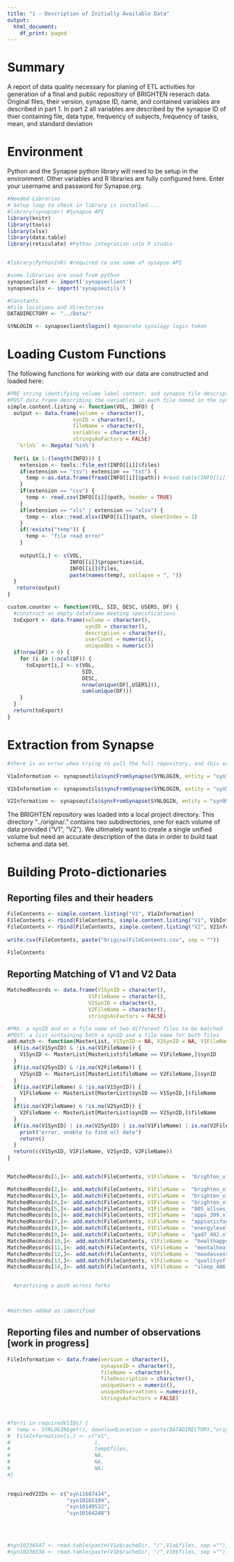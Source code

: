 ```yaml
---
title: "1 - Description of Initially Available Data"
output:
  html_document:
    df_print: paged
---
```


# Summary

A report of data quality necessary for planing of ETL activities for generation of a final and public repository of BRIGHTEN reserach data. Original files, their version, synapse ID, name, and contained variables are described in part 1. In part 2 all variables are described by the synapse ID of thier containing file, data type, frequency of subjects, frequency of tasks, mean, and standard deviation

# Environment

Python and the Synapse python library will need to be setup in the environment. Other variables and R libraries are fully configured here. Enter your username and password for Synapse.org.

```r
#Needed Libraries 
# Setup loop to check in library is installed....
#library(synapser) #Synapse API
library(knitr)
library(tools)
library(xlsx)
library(data.table)
library(reticulate) #Python integration into R studio


#library(PythonInR) #required to use some of sysapse API

#some libraries are used from python
synapseclient <- import('synapseclient')
synapseutils <- import('synapseutils') 

#Constants
#File locations and directories
DATADIRECTORY <- "../Data/"

SYNLOGIN <- synapseclient$login() #generate synology login token
```

# Loading Custom Functions

The following functions for working with our data are constructed and loaded here:

```r

#PRE string identifying volume label content, and synapse file description object (can be list)
#POST data frame describing the variables in each file named in the synapse object.
simple.content.listing <- function(VOL, INFO) {
  output <- data.frame(volume = character(),
                     synID = character(),
                     fileName = character(),
                     variables = character(),
                     stringsAsFactors = FALSE)
   `%!in%` <- Negate('%in%')
                    
  for(i in 1:(length(INFO))) {
    extension <- tools::file_ext(INFO[[i]]$files)
    if(extension == "tsv"| extension == "txt") {
      temp <-as.data.frame(fread(INFO[[i]]$path)) #read.table(INFO[[i]]$path, sep = "\t",  header = TRUE)
    }
    if(extension == "csv") {
      temp <- read.csv(INFO[[i]]$path, header = TRUE)
    }
    if(extension == "xls" | extension == "xlsx") {
      temp <- xlsx::read.xlsx(INFO[[i]]$path, sheetIndex = 1)
    }  
    if(!exists("temp")) {
      temp <- "file read error"
    }
    
    output[i,] <- c(VOL,
                    INFO[[i]]$properties$id,
                    INFO[[i]]$files,
                    paste(names(temp), collapse = ", "))
  }
   return(output)
}

custom.counter <- function(VOL, SID, DESC, USERS, DF) {
  #construct an empty dataframe meeting specifications
  toExport <- data.frame(volume = character(),
                         synID = character(),
                         description = character(),
                         userCount = numeric(),
                         uniqueObs = numeric())
  if(nrow(DF) > 0) {
    for (i in 1:ncol(DF)) {
      toExport[i,] <- c(VOL, 
                        SID,
                        DESC,
                        nrow(unique(DF[,USERS])),
                        sum(unique(DF)))
    }
  }
  return(toExport)
}

```

# Extraction from Synapse

```r

#there is an error when trying to pull the full repository, and this error is repeated when trying to pull just the V1 directory and its subdirectories. More specicifcally, it appears that hte bulk data pull throws an error when encountering WIKI files, as is found in the analysis directory. Skipping this directory (putting from the other two directories under V1) bypasses this problem.

V1aInformation <- synapseutils$syncFromSynapse(SYNLOGIN, entity = "syn10236537", path = paste(DATADIRECTORY,"original/V1/", sep = "") )

V1bInformation <- synapseutils$syncFromSynapse(SYNLOGIN, entity = "syn5908558", path = paste(DATADIRECTORY,"original/V1/", sep = "") )

V2Information <- synapseutils$syncFromSynapse(SYNLOGIN, entity = "syn9952129", path = paste(DATADIRECTORY,"original/V2/", sep = "") )
```

The BRIGHTEN repository was loaded into a local project directory. This directory "../origina/." contains two subdirectories, one for each volume of data provided ("V1", "V2"). We ultimately want to create a single unified volume but need an accurate description of the data in order to build taat schema and data set.

# Building Proto-dictionaries

## Reporting files and their headers

```r
FileContents <- simple.content.listing("V1", V1aInformation)
FileContents <- rbind(FileContents, simple.content.listing("V1", V1bInformation))
FileContents <- rbind(FileContents, simple.content.listing("V2", V2Information))
 
write.csv(FileContents, paste("OriginalFileContents.csv", sep = ""))   

FileContents

```

## Reporting Matching of V1 and V2 Data

```r
MatchedRecords <- data.frame(V1SynID = character(),
                          V1FileName = character(),
                          V2SynID = character(),
                          V2FileName = character(),
                          stringsAsFactors = FALSE)

#PRE: a synID and or a file name of two different files to be matched
#POST: a list ocntaining both a synID and a file name for both files
add.match <- function(MasterList, V1SynID = NA, V2SynID = NA, V1FileName = NA, V2FileName = NA){
  if(is.na(V1SynID) & !is.na(V1FileName)) {
    V1SynID <- MasterList[MasterList$fileName == V1FileName,]$synID
  }
  if(is.na(V2SynID) & !is.na(V2FileName)) {
    V2SynID <- MasterList[MasterList$fileName == V2FileName,]$synID  
  }
  if(is.na(V1FileName) & !is.na(V1SynID)) {
    V1FileName <- MasterList[MasterList$synID == V1SynID,]$fileName
  }
  if(is.na(V2FileName) & !is.na(V2SynID)) {
    V2FileName <- MasterList[MasterList$synID == V2SynID,]$fileName
  }
  if(is.na(V1SynID) | is.na(V2SynID) | is.na(V1FileName) | is.na(V2FileName)) {
    print("error, unable to find all data")
    return()
  }
  return(c(V1SynID, V1FileName, V2SynID, V2FileName))
}


MatchedRecords[1,]<- add.match(FileContents, V1FileName =  "brighten_v1_passive_features.tsv", V2FileName = "passivedata_brighten_v2.tsv")

MatchedRecords[2,]<- add.match(FileContents, V1FileName =  "brighten_v1_phq2_scores.tsv", V2FileName =    
MatchedRecords[3,]<- add.match(FileContents, V1FileName =  "brighten_v1_phq9_scores.tsv", V2FileName = 
MatchedRecords[4,]<- add.match(FileContents, V1FileName =  "brighten_v1_study_metadata.tsv", V2FileName =   
MatchedRecords[5,]<- add.match(FileContents, V1FileName =  "005_allses_set.csv", V2FileName =                
MatchedRecords[6,]<- add.match(FileContents, V1FileName =  "apps_399.xls", V2FileName =                     
MatchedRecords[7,]<- add.match(FileContents, V1FileName =  "appsatisfaction_408.xls", V2FileName =           
MatchedRecords[8,]<- add.match(FileContents, V1FileName =  "energylevels_404.xls", V2FileName =             
MatchedRecords[9,]<- add.match(FileContents, V1FileName =  "gad7_402.xls", V2FileName =                      
MatchedRecords[10,]<- add.match(FileContents, V1FileName =  "healthapps_405.xls", V2FileName =               
MatchedRecords[11,]<- add.match(FileContents, V1FileName =  "mentalhealthservices_400.xls", V2FileName =      
MatchedRecords[12,]<- add.match(FileContents, V1FileName =  "moodassessment_407.xls", V2FileName =           
MatchedRecords[13,]<- add.match(FileContents, V1FileName =  "qualityoflife_401.xls", V2FileName =             
MatchedRecords[14,]<- add.match(FileContents, V1FileName =  "sleep_406.xls", V2FileName = 


  #practicing a push across forks
  


#matches added as identified


```



## Reporting files and number of observations [work in progress]

```r

FileInformation <- data.frame(version = character(),
                              synapseID = character(),
                              fileName = character(),
                              fileDescription = character(),
                              uniqueUsers = numeric(),
                              uniqueObservations = numeric(),
                              stringsAsFactors = FALSE)



#for(i in requiredV1IDs) {
#  temp <- SYNLOGIN$get(i, downloadLocation = paste(DATADIRECTORY,"original/V1/", sep = ""))
#  FileInformation[i,] <- c("v1",
#                           i,
#                           temp$files,
#                           NA,
#                           NA,
#                           NA)
#}
                 

requiredV2IDs <- c("syn11687434",
                   "syn10165199",
                   "syn10149532",
                   "syn10164248")
                   
    
        

```



```r
#syn10236547 <- read.table(paste(V1a$cacheDir, "/",V1a$files, sep =""), header = TRUE)
#syn10236538 <- read.table(paste(V1b$cacheDir, "/",V1b$files, sep =""), header = TRUE)
```



